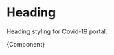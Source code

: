 
<Meta title="Elements/Heading" component={Heading} />

# Heading

Heading styling for Covid-19 portal.


<Canvas>
  <Story
    name="Heading"
    args={{
      text: "Heading",
    }}
  >
    {Component}
  </Story>
</Canvas>
